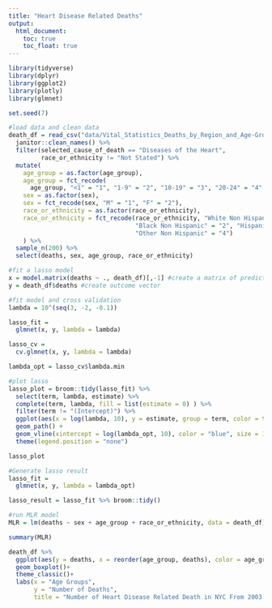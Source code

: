 ```yaml
---
title: "Heart Disease Related Deaths"
output: 
  html_document:
    toc: true
    toc_float: true
---
```


```r
library(tidyverse)
library(dplyr)
library(ggplot2)
library(plotly)
library(glmnet)
```

```r
set.seed(7)
```

```r
#load data and clean data
death_df = read_csv("data/Vital_Statistics_Deaths_by_Region_and_Age-Group_by_Selected_Cause_of_Death___Beginning_2003.csv") %>% 
  janitor::clean_names() %>% 
  filter(selected_cause_of_death == "Diseases of the Heart",
         race_or_ethnicity != "Not Stated") %>%
  mutate(
    age_group = as.factor(age_group),
    age_group = fct_recode(
      age_group, "<1" = "1", "1-9" = "2", "10-19" = "3", "20-24" = "4", "25-34" = "5", "35-44"="6",                  "45-54" = "7", "55-64" = "8", "65-74" = "9", "75-84" = "10", "85+" = "11"),
    sex = as.factor(sex),
    sex = fct_recode(sex, "M" = "1", "F" = "2"),
    race_or_ethnicity = as.factor(race_or_ethnicity),
    race_or_ethnicity = fct_recode(race_or_ethnicity, "White Non Hispanic" = "1", 
                                   "Black Non Hispanic" = "2", "Hispanic" = "3", 
                                   "Other Non Hispanic" = "4")
    ) %>% 
  sample_n(200) %>% 
  select(deaths, sex, age_group, race_or_ethnicity)
```

```r
#fit a lasso model
x = model.matrix(deaths ~ ., death_df)[,-1] #create a matrix of predictors 
y = death_df$deaths #create outcome vector
```

```r
#fit model and cross validation
lambda = 10^(seq(3, -2, -0.1))

lasso_fit =
  glmnet(x, y, lambda = lambda)

lasso_cv =
  cv.glmnet(x, y, lambda = lambda)

lambda_opt = lasso_cv$lambda.min
```

```r
#plot lasso 
lasso_plot = broom::tidy(lasso_fit) %>% 
  select(term, lambda, estimate) %>% 
  complete(term, lambda, fill = list(estimate = 0) ) %>% 
  filter(term != "(Intercept)") %>% 
  ggplot(aes(x = log(lambda, 10), y = estimate, group = term, color = term)) + 
  geom_path() + 
  geom_vline(xintercept = log(lambda_opt, 10), color = "blue", size = 1.2) +
  theme(legend.position = "none")

lasso_plot
```

```r
#Generate lasso result
lasso_fit = 
  glmnet(x, y, lambda = lambda_opt)

lasso_result = lasso_fit %>% broom::tidy()
```

```r
#run MLR model
MLR = lm(deaths ~ sex + age_group + race_or_ethnicity, data = death_df)

summary(MLR)
```

```r
death_df %>% 
  ggplot(aes(y = deaths, x = reorder(age_group, deaths), color = age_group))+
  geom_boxplot()+
  theme_classic()+
  labs(x = "Age Groups",
       y = "Number of Deaths",
       title = "Number of Heart Disease Related Death in NYC From 2003 to 2019")
```


